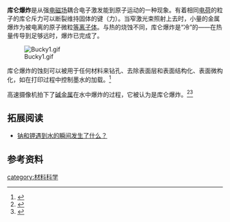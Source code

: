 '''库仑爆炸'''是从强[[电磁场|电磁场]]耦合电子激发能到原子运动的一种现象。有着相同[[电荷|电荷]]的粒子的库仑斥力可以断裂维持固体的键（力）。当窄激光束照射上去时，小量的金属爆炸为被电离的原子微粒[[等离子体|等离子体]]。与热的烧蚀不同，库仑爆炸是“冷”的——在热量传导到足够远时，爆炸已完成了。

[[File:Bucky1.gif|thumb]]

库仑爆炸的蚀刻可以被用于任何材料来钻孔、去除表面层和表面结构化、表面微构化，如在打印过程中控制墨水的加载。<ref>{{cite journal |first= D. |last= Mëller |title= Picosecond Lasers for High-Quality Industrial Micromachining |journal= [[Photonics_Spectra|Photonics Spectra]] |date= November 2009 |pages= 46–47 |url= http://www.photonics.com/Article.aspx?AID=40296 |access-date= 2015-02-05 |archive-date= 2015-02-05 |archive-url= https://web.archive.org/web/20150205064043/http://www.photonics.com/Article.aspx?AID=40296 |dead-url= no }}</ref>

高速摄像机拍下了[[碱金属|碱金属]]在水中爆炸的过程，它被认为是库仑爆炸。<ref>{{cite web|url=http://www.nature.com/nchem/journal/vaop/ncurrent/full/nchem.2161.html|title=Coulomb explosion during the early stages of the reaction of alkali metals with water|work=Nature Chemistry|doi=10.1038/nchem.2161|date=26 Jan 2015}}</ref><ref>{{cite web|url=http://www.scientificamerican.com/article/sodium-s-explosive-secrets-revealed1/|work=Scientific American|date=27 Jan 2015|title=Sodium's Explosive Secrets Revealed|accessdate=2015-02-05|archive-date=2017-07-31|archive-url=https://web.archive.org/web/20170731210832/https://www.scientificamerican.com/article/sodium-s-explosive-secrets-revealed1/|dead-url=no}}</ref>

==拓展阅读==
* [http://www.guokr.com/article/439909/ 钠和钾遇到水的瞬间发生了什么？] {{Wayback|url=http://www.guokr.com/article/439909/ |date=20150205072729 }}

==参考资料==
{{reflist}}
[[category:材料科学|category:材料科学]]